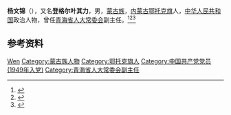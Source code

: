 '''杨文锦'''（{{bd|1927年|}}），又名'''登格尔叶其力'''，男，[[蒙古族|蒙古族]]，[[内蒙古|内蒙古]][[鄂托克旗|鄂托克旗]]人，[[中华人民共和国|中华人民共和国]]政治人物，曾任[[青海省人大常委会|青海省人大常委会]]副主任。<ref>{{Cite book|title=中华人民共和国职官志|author=何虎生, 李耀东, 向常福主编|publisher=中国社会出版社|year=2003|isbn=9787800883934|location=北京|pages=}}</ref><ref>{{cite book|title=中囯人名大辞典·现任党政军领导人物卷|author=廖盖隆等编|year=1990|publisher=上海辞书出版社|location=上海|page=}}</ref><ref>{{Cite book|title=当代中国少数民族名人录|author=张声作主编|publisher=华文出版社|year=1992|isbn=7-5075-0112-4|location=北京|pages=}}</ref>

== 参考资料 ==
{{reflist}}

{{中国人物小作品}}

{{Authority control}}
{{DEFAULTSORT:Yang杨}}
[[Category:杨姓|Wen]]
[[Category:蒙古族人物|Category:蒙古族人物]]
[[Category:鄂托克旗人|Category:鄂托克旗人]]
[[Category:中国共产党党员_(1949年入党)|Category:中国共产党党员 (1949年入党)]]
[[Category:青海省人大常委会副主任|Category:青海省人大常委会副主任]]
